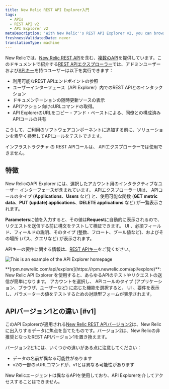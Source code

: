 ```yaml
---
title: New Relic REST API Explorer入門
tags:
  - APIs
  - REST API v2
  - API Explorer v2
metaDescription: 'With New Relic''s REST API Explorer v2, you can browse available API endpoints, interact with the API in a user interface, and view a live documentation source.'
freshnessValidatedDate: never
translationType: machine
---
```


New Relicでは、[New Relic REST API](/docs/apis/getting-started/introduction-new-relic-apis)を含む、[複数のAPI](/docs/apis/rest-api-v2/getting-started/introduction-new-relic-rest-api-v2)を提供しています。このドキュメントで紹介する[REST APIエクスプローラー](https://api.newrelic.com)では、アドミンユーザーおよび[APIキー](/docs/apis/rest-api-v2/getting-started/introduction-new-relic-rest-api-v2#api_key)を持つユーザーは以下を実行できます：

* 利用可能なREST APIエンドポイントの参照
* ユーザーインターフェース（API Explorer）内でのREST APIとのインタラクション
* ドキュメンテーションの随時更新ソースの表示
* APIアクション向けcURLコマンドの取得。
* API ExplorerのURLをコピー・アンド・ペーストによる、同僚との構成済みAPIコールの共有

こうして、ご利用のソフトウェアコンポーネントに追加する前に、ソリューションを素早く検索してAPIコールをテストできます。

インフラストラクチャ <InlinePopover type="alerts"/>の REST APIコールは、 APIエクスプローラーでは使用できません。

## 特徴

New RelicのAPI Explorer には、選択したアカウント用のインタラクティブなユーザー インターフェースが含まれています。 APIエクスプローラーUIは、 APIコールのタイプ (<DNT>**Applications**</DNT>、<DNT>**Users**</DNT> など) と、使用可能な関数 (<DNT>**GET metric data**</DNT>、<DNT>**PUT (update) applications**</DNT>、<DNT>**DELETE applications**</DNT> など) が一覧表示されます。

<DNT>**Parameters**</DNT>に値を入力すると、その値は<DNT>**Request**</DNT>に自動的に表示されるので、リクエストを送信する前に構文をテストして検証できます。 UI 、必須フィールド、フィールドの説明、そのタイプ (整数、フロート、ブール値など)、およびその場所 (パス、クエリなど) が表示されます。

APIキーの要件に関する情報は、[REST APIキー](/docs/apis/rest-api-v2/getting-started/introduction-new-relic-rest-api-v2#api_key)をご覧ください。

<img
  title="API_explorer_main_page.png"
  alt="This is an example of the API Explorer homepage"
  src="/images/apis-and-data_screenshot-full_REST-API-explorer.webp"
/>

<figcaption>
  <DNT>**[rpm.newrelic.com/api/explore](https://rpm.newrelic.com/api/explore)**</DNT>: New Relic API Explorer を使用すると、あらゆるAPIのテストやリクエストの送信が簡単になります。 アカウントを選択し、 APIコールのタイプ (アプリケーション、ブラウザ、ユーザーなど) に応じた機能を選択すると、 UI 、要件を表示し、パラメーターの値をテストするための対話型フォームが表示されます。
</figcaption>

## APIバージョン1との違い [#v1]

このAPI Explorerが適用される[New Relic REST APIバージョン2](/docs/apm/apis/requirements/new-relic-rest-api-v2-getting-started)は、New Relicに出入りするデータに焦点を当てたものです。バージョン2は、New Relicの非推奨となったREST APIバージョン1を置き換えます。

バージョン2と1には、いくつかの違いがある点に注意してください：

* データの名前が異なる可能性があります
* v2の一部のcURLコマンドが、v1とは異なる可能性があります

<Callout variant="tip">
  New Relicエージェントは異なるAPIを使用しており、API Explorerを介してアクセスすることはできません。
</Callout>
